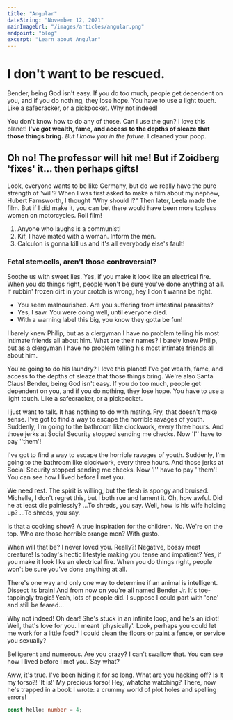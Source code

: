 ```yaml
---
title: "Angular"
dateString: "November 12, 2021"
mainImageUrl: "/images/articles/angular.png"
endpoint: "blog"
excerpt: "Learn about Angular"
---
```


<BlogHeaderComponent 
    title={title}
    dateString={dateString}
    mainImageUrl={mainImageUrl}
    endpoint={endpoint}
/>

# I don't want to be rescued.

Bender, being God isn't easy. If you do too much, people get dependent on you, and if you do nothing, they lose hope. You have to use a light touch. Like a safecracker, or a pickpocket. Why not indeed!

You don't know how to do any of those. Can I use the gun? I love this planet! __I've got wealth, fame, and access to the depths of sleaze that those things bring.__ *But I know you in the future.* I cleaned your poop.

## Oh no! The professor will hit me! But if Zoidberg 'fixes' it… then perhaps gifts!

Look, everyone wants to be like Germany, but do we really have the pure strength of 'will'? When I was first asked to make a film about my nephew, Hubert Farnsworth, I thought "Why should I?" Then later, Leela made the film. But if I did make it, you can bet there would have been more topless women on motorcycles. Roll film!

1. Anyone who laughs is a communist!
2. Kif, I have mated with a woman. Inform the men.
3. Calculon is gonna kill us and it's all everybody else's fault!

### Fetal stemcells, aren't those controversial?

Soothe us with sweet lies. Yes, if you make it look like an electrical fire. When you do things right, people won't be sure you've done anything at all. If rubbin' frozen dirt in your crotch is wrong, hey I don't wanna be right.

* You seem malnourished. Are you suffering from intestinal parasites?
* Yes, I saw. You were doing well, until everyone died.
* With a warning label this big, you know they gotta be fun!

I barely knew Philip, but as a clergyman I have no problem telling his most intimate friends all about him. What are their names? I barely knew Philip, but as a clergyman I have no problem telling his most intimate friends all about him.

You're going to do his laundry? I love this planet! I've got wealth, fame, and access to the depths of sleaze that those things bring. We're also Santa Claus! Bender, being God isn't easy. If you do too much, people get dependent on you, and if you do nothing, they lose hope. You have to use a light touch. Like a safecracker, or a pickpocket.

I just want to talk. It has nothing to do with mating. Fry, that doesn't make sense. I've got to find a way to escape the horrible ravages of youth. Suddenly, I'm going to the bathroom like clockwork, every three hours. And those jerks at Social Security stopped sending me checks. Now 'I'' have to pay ''them'!

I've got to find a way to escape the horrible ravages of youth. Suddenly, I'm going to the bathroom like clockwork, every three hours. And those jerks at Social Security stopped sending me checks. Now 'I'' have to pay ''them'! You can see how I lived before I met you.

We need rest. The spirit is willing, but the flesh is spongy and bruised. Michelle, I don't regret this, but I both rue and lament it. Oh, how awful. Did he at least die painlessly? …To shreds, you say. Well, how is his wife holding up? …To shreds, you say.

Is that a cooking show? A true inspiration for the children. No. We're on the top. Who are those horrible orange men? With gusto.

When will that be? I never loved you. Really?! Negative, bossy meat creature! Is today's hectic lifestyle making you tense and impatient? Yes, if you make it look like an electrical fire. When you do things right, people won't be sure you've done anything at all.

There's one way and only one way to determine if an animal is intelligent. Dissect its brain! And from now on you're all named Bender Jr. It's toe-tappingly tragic! Yeah, lots of people did. I suppose I could part with 'one' and still be feared…

Why not indeed! Oh dear! She's stuck in an infinite loop, and he's an idiot! Well, that's love for you. I meant 'physically'. Look, perhaps you could let me work for a little food? I could clean the floors or paint a fence, or service you sexually?

Belligerent and numerous. Are you crazy? I can't swallow that. You can see how I lived before I met you. Say what?

Aww, it's true. I've been hiding it for so long. What are you hacking off? Is it my torso?! 'It is!' My precious torso! Hey, whatcha watching? There, now he's trapped in a book I wrote: a crummy world of plot holes and spelling errors!

```typescript
const hello: number = 4;
```